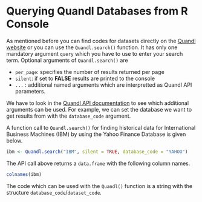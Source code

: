 # Querying Quandl Databases from R Console
As mentioned before you can find codes for datasets directly on the [Quandl website](https://www.quandl.com) 
or you can use the `Quandl.search()` function. 
It has only one mandatory argument `query` which you have to use to enter your search term.
Optional arguments of `Quandl.search()` are 

* `per_page`: specifies the number of results returned per page
* `silent`: if set to **FALSE** results are printed to the console
* `...` : additional named arguments which are interpretted as Quandl API parameters.

We have to look in the [Quandl API documentation](https://www.quandl.com/docs/api) to see which
additional arguments can be used.
For example, we can set the database we want to get results from with the 
`database_code` argument.

A function call to `Quandl.search()` for finding historical data for International Business Machines (IBM) by using
the Yahoo Finance Database is given below.

```r
ibm <- Quandl.search("IBM", silent = TRUE, database_code = "YAHOO")
```

The API call above returns a `data.frame` with the following column names.

```r
colnames(ibm)
```

The code which can be used with the `Quandl()` function is a string with the structure `database_code`/`dataset_code`.